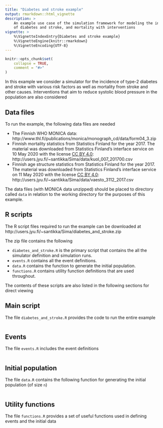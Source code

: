 ```yaml
---
title: "Diabetes and stroke example"
output: rmarkdown::html_vignette
description: >
    An example use case of the simulation framework for modeling the incidence 
    of diabetes and stroke, and mortality with interventions
vignette: >
    %\VignetteIndexEntry{Diabetes and stroke example}
    %\VignetteEngine{knitr::rmarkdown}
    %\VignetteEncoding{UTF-8}
---
```


```r
knitr::opts_chunk$set(
    collapse = TRUE,
    comment = "#>"
)
```

In this example we consider a simulator for the incidence of type-2 diabetes and stroke with various risk factors as well as mortality from stroke and other causes. Interventions that aim to reduce systolic blood pressure in the population are also considered

## Data files
To run the example, the following data files are needed

 - The Finnish WHO MONICA data: http://www.thl.fi/publications/monica/monograph_cd/data/form04_3.zip
 - Finnish mortality statistics from Statistics Finland for the year 2017. The material was downloaded from Statistics Finland's interface service on 10 May 2020 with the license [CC BY 4.0](https://creativecommons.org/licenses/by/4.0/deed.en): http://users.jyu.fi/~santikka/Sima/data/kuol_007_201700.csv
 - Finnish age structure statistics from Statistics Finland for the year 2017. The material was downloaded from Statistics Finland's interface service on 11 May 2020 with the license [CC BY 4.0](https://creativecommons.org/licenses/by/4.0/deed.en): http://users.jyu.fi/~santikka/Sima/data/vaesto_3112_2017.csv
 
The data files (with MONICA data unzipped) should be placed to directory called `data` in relation to the working directory for the purposes of this example.

## R scripts
The R script files required to run the example can be downloaded at http://users.jyu.fi/~santikka/Sima/diabetes_and_stroke.zip  

The zip file contains the following

 - `diabetes_and_stroke.R` is the primary script that contains the all the simulator definition and simulation runs.
 - `events.R` contains all the event definitions.
 - `data.R` contains the function to generate the initial population.
 - `functions.R` contains utility function definitions that are used throughout.
 
The contents of these scripts are also listed in the following sections for direct viewing
 
## Main script

The file `diabetes_and_stroke.R` provides the code to run the entire example

```r
```

## Events

The file `events.R` includes the event definitions

```r
```

## Initial population

The file `data.R` contains the following function for generating the initial population (of size `n`)

```r
```

## Utility functions

The file `functions.R` provides a set of useful functions used in defining events and the initial data

```r
```

